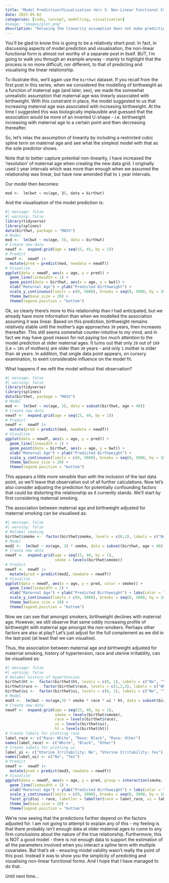 ```yaml
---
title: "Model Prediction/Visualisation <br> 3. Non-Linear Functional Forms"
date: 2025-05-02
categories: [code, concept, modelling, visualisation]
#image: "images/plot.png"
description: "Relaxing the linearity assumption does not make prediction/visualisation any more difficult."
---
```


You'll be glad to know this is going to be a relatively short post. In fact, in discussing aspects of model prediction and visualisation, the non-linear functional form is almost not worthy of a separate post in itself. BUT, I'm going to walk you through an example anyway - mainly to highlight that the process is no more difficult, nor different, to that of predicting and visualising the linear relationship.

To illustrate this, we'll again use the `birthwt` dataset. If you recall from the first post in this series, when we considered the modelling of birthweight as a function of maternal age (and later, sex), we made the somewhat unrealistic assumption that maternal age was linearly associated with birthweight. With this constraint in place, the model suggested to us that increasing maternal age was associated with increasing birthweight. At the time I suggested this was biologically implausible and guessed that the association would be more of an inverted U-shape - i.e. birthweight increasing with maternal age to a certain point and then decreasing thereafter.

So, let's relax the assumption of linearity by including a restricted cubic spline term on maternal age and see what the simplest model with that as the sole predictor shows.

::: callout-note
Note that to better capture potential non-linearity, I have increased the 'resolution' of maternal age when creating the new data grid. I originally used `5` year intervals which was more than enough when we assumed the relationship was linear, but have now amended that to `1` year intervals.
:::

Our model then becomes:

`mod <-  lm(bwt ~ ns(age, 3), data = birthwt)`

And the visualisation of the model prediction is:

```r
#| message: false
#| warning: false
library(tidyverse)
library(splines)
data(birthwt, package = "MASS")
# Model
mod <-  lm(bwt ~ ns(age, 3), data = birthwt)
# Create new data
newdf <-  expand.grid(age = seq(15, 45, by = 1))
# Predict
newdf <-  newdf |> 
  mutate(pred = predict(mod, newdata = newdf))
# Visualise
ggplot(data = newdf, aes(x = age, y = pred)) +
  geom_line(linewidth = 1) +
  geom_point(data = birthwt, aes(x = age, y = bwt)) +
  xlab("Maternal Age") + ylab("Predicted Birthweight") +
  scale_y_continuous(limits = c(0, 5000), breaks = seq(0, 5000, by = 1000)) +
  theme_bw(base_size = 20) +
  theme(legend.position = "bottom")
```

Ok, so clearly there's more to this relationship than I had anticipated, but we already have more information than when we modelled the association assuming it was linear. Based on this prediction, birthweight remains relatively stable until the mother's age approaches `30` years, then increases thereafter. This still seems somewhat counter-intuitive to my mind, and in fact we may have good reason for not paying too much attention to the model prediction at older maternal ages. It turns out that only `20` out of `189` (i.e \~ `10%` of mothers) are older than `30` years - and only `1` mother is older than `40` years. In addition, that single data point appears, on cursory examination, to exert considerable influence on the model fit.

What happens if we refit the model without that observation?

```r
#| message: false
#| warning: false
library(tidyverse)
library(splines)
data(birthwt, package = "MASS")
# Model
mod <-  lm(bwt ~ ns(age, 3), data = subset(birthwt, age < 40))
# Create new data
newdf <-  expand.grid(age = seq(15, 40, by = 1))
# Predict
newdf <-  newdf |> 
  mutate(pred = predict(mod, newdata = newdf))
# Visualise
ggplot(data = newdf, aes(x = age, y = pred)) +
  geom_line(linewidth = 1) +
  geom_point(data = birthwt, aes(x = age, y = bwt)) +
  xlab("Maternal Age") + ylab("Predicted Birthweight") +
  scale_y_continuous(limits = c(0, 5000), breaks = seq(0, 5000, by = 1000)) +
  theme_bw(base_size = 20) +
  theme(legend.position = "bottom")
```

This appears a little more sensible than with the inclusion of the last data point, so we'll leave that observation out of all further calculations. Now let's also consider adjusting the prediction for potentially confounding factors that could be distorting the relationship as it currently stands. We'll start by first considering maternal smoking.

The association between maternal age and birthweight adjusted for maternal smoking can be visualised as:

```r
#| message: false
#| warning: false
# Relabel smoking
birthwt$smoke <-  factor(birthwt$smoke, levels = c(0,1), labels = c("No", "Yes"))
# Model
mod2 <-  lm(bwt ~ ns(age, 3) * smoke, data = subset(birthwt, age < 40))
# Create new data
newdf <-  expand.grid(age = seq(15, 40, by = 1),
                      smoke = levels(birthwt$smoke))
# Predict
newdf <-  newdf |>
  mutate(pred = predict(mod2, newdata = newdf))
# Visualise
ggplot(data = newdf, aes(x = age, y = pred, color = smoke)) +
  geom_line(linewidth = 1) +
  xlab("Maternal Age") + ylab("Predicted Birthweight") + labs(color = "Smoking Status") +
  scale_y_continuous(limits = c(0, 5000), breaks = seq(0, 5000, by = 1000)) +
  theme_bw(base_size = 20) +
  theme(legend.position = "bottom")
```

Now we can see that amongst smokers, birthweight declines with maternal age. However, we still observe that same oddly increasing profile of birthweight with maternal age amongst the non-smokers. Perhaps other factors are also at play? Let's just adjust for the full complement as we did in the last post (at least that we can visualise).

Thus, the association between maternal age and birthweight adjusted for maternal smoking, history of hypertension, race and uterine irritability, can be visualised as:

```r
#| message: false
#| warning: false
# Relabel history of hypertension
birthwt$ht <-  factor(birthwt$ht, levels = c(0, 1), labels = c("No", "Yes"))
birthwt$race <-  factor(birthwt$race, levels = c(1,2,3), labels = c("White", "Black", "Other"))
birthwt$ui <-  factor(birthwt$ui, levels = c(0, 1), labels = c("No", "Yes"))
# Model
mod3 <-  lm(bwt ~ ns(age,3) * smoke * race * ui * ht, data = subset(birthwt, age < 40))
# Create new data
newdf <-  expand.grid(age = seq(15, 40, by = 1),
                      smoke = levels(birthwt$smoke),
                      race = levels(birthwt$race),
                      ui = levels(birthwt$ui),
                      ht = levels(birthwt$ht))
# Create labels for plotting race
label_race <- c("Race: White", "Race: Black", "Race: Other")
names(label_race) <- c("White", "Black", "Other")
# Create labels for plotting ui
label_ui <- c("Uterine Irritability: No", "Uterine Irritability: Yes")
names(label_ui) <- c("No", "Yes")
# Predict
newdf <-  newdf |> 
  mutate(pred = predict(mod3, newdata = newdf))
# Visualise
ggplot(data = newdf, aes(x = age, y = pred, group = interaction(smoke, ht), color = smoke, linetype = ht)) +
  geom_line(linewidth = 1) +
  xlab("Maternal Age") + ylab("Predicted Birthweight") + labs(color = "Smoking Status", linetype = "History of Hypertension") +
  scale_y_continuous(limits = c(0, 5000), breaks = seq(0, 5000, by = 1000)) +
  facet_grid(ui ~ race, labeller = labeller(race = label_race, ui = label_ui)) +
  theme_bw(base_size = 20) +
  theme(legend.position = "bottom")
```

We're now seeing that the predictions further depend on the factors adjusted for. I am not going to attempt to explain any of this - my feeling is that there probably isn't enough data at older maternal ages to come to any firm conclusions about the nature of the true relationship. Furthermore, this is NOT a good model - there is not enough data to support the estimation of all the parameters involved when you interact a spline term with multiple covariates. But that's ok - ensuring model validity wasn't really the point of this post. Instead it was to show you the simplicity of predicting and visualising non-linear functional forms. And I hope that I have managed to do that.

Until next time...
